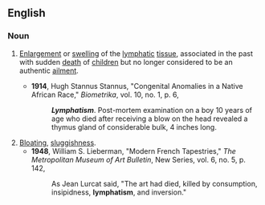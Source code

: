 ==English==

===Noun===
{{en-noun|-}}

# {{lb|en|medicine|historical}} [[enlargement|Enlargement]] or [[swelling]] of the [[lymphatic]] [[tissue]], associated in the past with sudden [[death]] of [[children]] but no longer considered to be an authentic [[ailment]].
#* '''1914''', Hugh Stannus Stannus, "Congenital Anomalies in a Native African Race," ''Biometrika'', vol. 10, no. 1, p. 6,
#*: '''''Lymphatism'''''. Post-mortem examination on a boy 10 years of age who died after receiving a blow on the head revealed a thymus gland of considerable bulk, 4 inches long.
# [[bloat|Bloating]], [[sluggishness]].
#* '''1948''', William S. Lieberman, "Modern French Tapestries," ''The Metropolitan Museum of Art Bulletin'', New Series, vol. 6, no. 5, p. 142,
#*: As Jean Lurcat said, "The art had died, killed by consumption, insipidness, '''lymphatism''', and inversion."